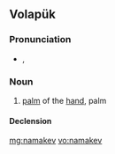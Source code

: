 ==Volapük==

===Pronunciation===
* {{IPA|[namaˈkev]|lang=vo}}, {{SAMPA|[nama"kev]}}

===Noun===
{{vo-noun}}

# [[palm]] of the [[hand]], palm

====Declension====
{{vo-decl-noun}}

[[mg:namakev]]
[[vo:namakev]]